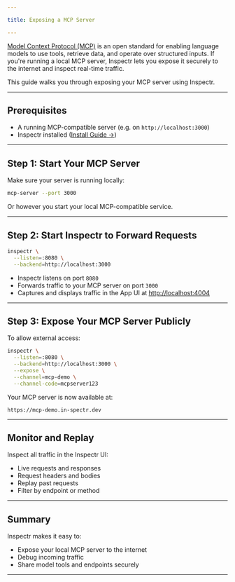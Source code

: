 ```yaml
---

title: Exposing a MCP Server

---
```



<FlowBase client:only="react" />

[//]: # (# 🧠 Exposing a Model Context Protocol &#40;MCP&#41; Server with Inspectr)

[Model Context Protocol (MCP)](https://www.anthropic.com/news/model-context-protocol) is an open standard for enabling language models to use tools, retrieve data, and operate over structured inputs. If you're running a local MCP server, Inspectr lets you expose it securely to the internet and inspect real-time traffic.

This guide walks you through exposing your MCP server using Inspectr.

---

## Prerequisites

* A running MCP-compatible server (e.g. on `http://localhost:3000`)
* Inspectr installed ([Install Guide →](/docs/getting-started/install))

---

## Step 1: Start Your MCP Server

Make sure your server is running locally:

```bash
mcp-server --port 3000
```

Or however you start your local MCP-compatible service.

---

## Step 2: Start Inspectr to Forward Requests

```bash
inspectr \
  --listen=:8080 \
  --backend=http://localhost:3000
```

* Inspectr listens on port `8080`
* Forwards traffic to your MCP server on port `3000`
* Captures and displays traffic in the App UI at [http://localhost:4004](http://localhost:4004)

---

## Step 3: Expose Your MCP Server Publicly

<FlowIngress client:only="react" />

To allow external access:

```bash
inspectr \
  --listen=:8080 \
  --backend=http://localhost:3000 \
  --expose \
  --channel=mcp-demo \
  --channel-code=mcpserver123
```

Your MCP server is now available at:

```
https://mcp-demo.in-spectr.dev
```

---

## Monitor and Replay

Inspect all traffic in the Inspectr UI:

* Live requests and responses
* Request headers and bodies
* Replay past requests
* Filter by endpoint or method

---

## Summary

Inspectr makes it easy to:

* Expose your local MCP server to the internet
* Debug incoming traffic
* Share model tools and endpoints securely

---

[//]: # (## 📚 Further Resources)
[//]: # ()
[//]: # (* [Anthropic's Model Context Protocol]&#40;https://www.anthropic.com/news/model-context-protocol&#41;)
[//]: # (* [Inspectr Documentation]&#40;/getting-started/quick-start&#41;)
[//]: # (* [Replay Traffic →]&#40;/core-concepts/how-it-works&#41;)
